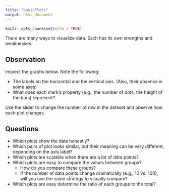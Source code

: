 ```yaml
---
title: "basicPlots"
output: html_document
---
```


```r
knitr::opts_chunk$set(echo = TRUE)
```
There are many ways to visualize data. Each has its own strengths and weaknesses.

## Observation

Inspect the graphs below. Note the following:

* The labels on the horizontal and the vertical axis. (Also, their absence in some axes)
* What does each mark's property (e.g., the number of dots, the height of the bars) represent?

Use the slider to change the number of row in the dataset and observe how each plot changes.

## Questions

* Which plots show the data honestly?
* Which pairs of plot looks similar, but their meaning can be very different, depending on the axis label?
* Which plots are scalable when there are a lot of data points?
* Which plots are easy to compare the values between groups?
  * How do you compare these groups?
  * If the number of data points change dramatically (e.g., 10 vs. 100), will you use the same strategy to visually compare?
* Which plots are easy determine the ratio of each groups to the total?  